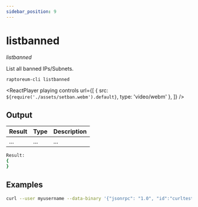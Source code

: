 ```yaml
---
sidebar_position: 9
---
```



# listbanned

_listbanned_

List all banned IPs/Subnets.

`raptoreum-cli listbanned`

<ReactPlayer
  playing
  controls
  url={[
    { src: `${require('./assets/setban.webm').default}`, type: 'video/webm' },
  ]}
/>

## Output

| Result | Type | Description |
| ------ | ---- | ----------- |
| ...    | ...  | ...         |

```bash
Result:
{
}
```

## Examples

```bash
curl --user myusername --data-binary '{"jsonrpc": "1.0", "id":"curltest", "method": "listbanned", "params": [] }' -H 'content-type: text/plain;' http://127.0.0.1:9998/
```
